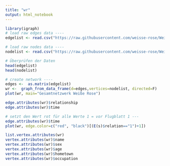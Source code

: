 ```yaml
---
title: "wr"
output: html_notebook
---
```

```r

library(igraph)
# load raw edges data ----
edgelist <- read.csv("https://raw.githubusercontent.com/weisse-rose/Weisse-Rose/master/edgelist.csv",header=T, as.is=T, sep=",")

# load raw nodes data ----
nodelist <- read.csv("https://raw.githubusercontent.com/weisse-rose/Weisse-Rose/master/nodelist.csv",header=T, as.is=T, sep=",")

# Überprüfen der Daten
head(edgelist)
head(nodelist)

# create network ----
edges <-  as.matrix(edgelist)
wr <-  graph_from_data_frame(d=edges,vertices=nodelist, directed=F)
plot(wr, main="Gesamtnetzwerk Weiße Rose")
```

```r

edge.attributes(wr)$relationship
edge.attributes(wr)$time
```

```r

# setzt den Wert rot für alle Werte 1 = vor Flugblatt 1 ---
edge.attributes(wr)$time
plot(wr, edge.color=c("red", "black")[(E(s)$relation=="1")+1])
```

```r

list.vertex.attributes(wr)
vertex.attributes(wr)$name
vertex.attributes(wr)$sex
vertex.attributes(wr)$age
vertex.attributes(wr)$hometown
vertex.attributes(wr)$occupation

```

